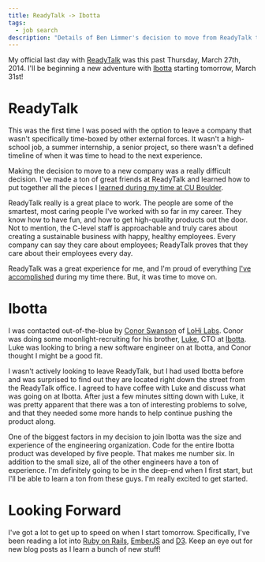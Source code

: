 ```yaml
---
title: ReadyTalk -> Ibotta
tags:
  - job search
description: "Details of Ben Limmer's decision to move from ReadyTalk to Ibotta."
---
```


My official last day with [ReadyTalk](http://www.readytalk.com) was this past Thursday, March 27th, 2014. I'll be
beginning a new adventure with [Ibotta](https://ibotta.com/?r=ndynlq) starting tomorrow, March 31st!

# ReadyTalk

This was the first time I was posed with the option to leave a company that wasn't specifically time-boxed by other
external forces. It wasn't a high-school job, a summer internship, a senior project, so there wasn't a defined timeline
of when it was time to head to the next experience.

Making the decision to move to a new company was a really difficult decision. I've made a ton of great friends at
ReadyTalk and learned how to put together all the pieces I
[learned during my time at CU Boulder](/tags#cu%20boulder-ref).

ReadyTalk really is a great place to work. The people are some of the smartest, most caring people I've worked with so
far in my career. They know how to have fun, and how to get high-quality products out the door. Not to mention, the
C-level staff is approachable and truly cares about creating a sustainable business with happy, healthy employees. Every
company can say they care about employees; ReadyTalk proves that they care about their employees every day.

ReadyTalk was a great experience for me, and I'm proud of everything [I've accomplished](/portfolio#readytalk) during my
time there. But, it was time to move on.

# Ibotta

I was contacted out-of-the-blue by [Conor Swanson](https://twitter.com/conorswanson) of
[LoHi Labs](http://www.lohilabs.com/). Conor was doing some moonlight-recruiting for his brother,
[Luke](https://twitter.com/luke121), CTO at [Ibotta](https://ibotta.com/?r=ndynlq). Luke was looking to bring a new
software engineer on at Ibotta, and Conor thought I might be a good fit.

I wasn't actively looking to leave ReadyTalk, but I had used Ibotta before and was surprised to find out they are
located right down the street from the ReadyTalk office. I agreed to have coffee with Luke and discuss what was going on
at Ibotta. After just a few minutes sitting down with Luke, it was pretty apparent that there was a ton of interesting
problems to solve, and that they needed some more hands to help continue pushing the product along.

One of the biggest factors in my decision to join Ibotta was the size and experience of the engineering organization.
Code for the entire Ibotta product was developed by five people. That makes me number six. In addition to the small
size, all of the other engineers have a ton of experience. I'm definitely going to be in the deep-end when I first
start, but I'll be able to learn a ton from these guys. I'm really excited to get started.

# Looking Forward

I've got a lot to get up to speed on when I start tomorrow. Specifically, I've been reading a lot into
[Ruby on Rails](http://rubyonrails.org/), [EmberJS](http://emberjs.com/) and [D3](http://d3js.org/). Keep an eye out for
new blog posts as I learn a bunch of new stuff!

